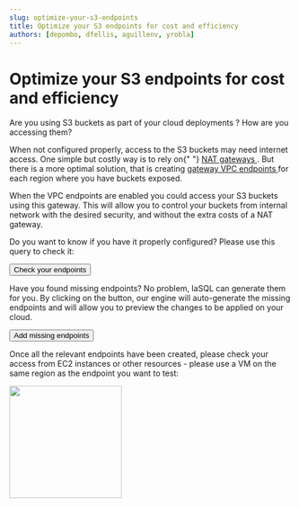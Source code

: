 ```yaml
---
slug: optimize-your-s3-endpoints
title: Optimize your S3 endpoints for cost and efficiency
authors: [depombo, dfellis, aguillenv, yrobla]
---
```


# Optimize your S3 endpoints for cost and efficiency

<p>
  Are you using S3 buckets as part of your cloud deployments ? How are you
  accessing them?
</p>
<p>
  When not configured properly, access to the S3 buckets may need internet
  access. One simple but costly way is to rely on{" "}
  <a
    href="https://docs.aws.amazon.com/en_en/vpc/latest/userguide/vpc-nat-gateway.html"
    target="_blank"
  >
    NAT gateways
  </a>
  . But there is a more optimal solution, that is creating <a href="https://docs.aws.amazon.com/vpc/latest/privatelink/vpc-endpoints-s3.html">
    gateway VPC endpoints
  </a> for each region where you have buckets exposed.
</p>

<p>
  When the VPC endpoints are enabled you could access your S3 buckets using this
  gateway. This will allow you to control your buckets from internal network
  with the desired security, and without the extra costs of a NAT gateway.
</p>

<p>
  Do you want to know if you have it properly configured? Please use this query
  to check it:
</p>

<!--- https://www.urlencoder.org/ -->

<p>
  <a href="https://app.iasql.com/#/button/Check S3 endpoints/--%20Installing%20the%20needed%20modules%0ASELECT%20iasql_install%28%27aws_s3%27%29%3B%0ASELECT%20iasql_install%28%27aws_vpc%27%29%3B%0A--%20Perform%20the%20query%20for%20endpoints%0Aselect%20bucket.region%2C%20vpc.is_default%2C%20vpc.cidr_block%2C%20%28select%20count%28%2A%29%3E0%20from%20endpoint_gateway%20where%20endpoint_gateway.region%3Dbucket.region%20and%20service%3D%27s3%27%20and%20endpoint_gateway.vpc_id%3Dvpc.id%29%20as%20endpoint_gateway%20from%20bucket%20left%20outer%20join%20vpc%20on%20vpc.region%3Dbucket.region%3B">
    <button class="button button--lg button--primary">
      Check your endpoints
    </button>
  </a>
</p>

<p>
  Have you found missing endpoints? No problem, IaSQL can generate them for you.
  By clicking on the button, our engine will auto-generate the missing endpoints
  and will allow you to preview the changes to be applied on your cloud.
</p>

<p>
  <a href="https://app.iasql.com/#/button/Optimize S3 endpoints/--%20Inserts%20the%20missing%20endpoints%0Ainsert%20into%20endpoint_gateway%28region%2C%20vpc_id%2C%20service%29%20select%20bucket.region%2C%20vpc.id%2C%20%27s3%27%20from%20bucket%20inner%20join%20vpc%20on%20bucket.region%3Dvpc.region%20where%20not%20exists%20%28select%20id%20from%20endpoint_gateway%20where%20endpoint_gateway.region%3Dbucket.region%20and%20endpoint_gateway.vpc_id%3Dvpc.id%29%0A--%20Preview%20the%20changes%0Aselect%20%2A%20from%20iasql_preview_apply%28%29%3B%0A--%20Apply%20the%20changes%0A--select%20%2A%20from%20iasql_apply%28%29%3B">
    <button class="button button--lg button--primary">
      Add missing endpoints
    </button>
  </a>
</p>

<p>
  Once all the relevant endpoints have been created, please check your access
  from EC2 instances or other resources - please use a VM on the same region as
  the endpoint you want to test:
</p>

<div class="col col--12">
  <img src="img/ec2_using_vpc.png" height="200" />
</div>
